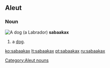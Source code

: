 ==Aleut==

===Noun===
[[Image:YellowLabradorLooking.jpg|thumb|A dog (a [[Labrador]])]]
'''sabaakax'''

# a [[dog]].

[[Category:Aleut nouns]]

[[ko:sabaakax]]
[[lt:sabaakax]]
[[pt:sabaakax]]
[[ru:sabaakax]]